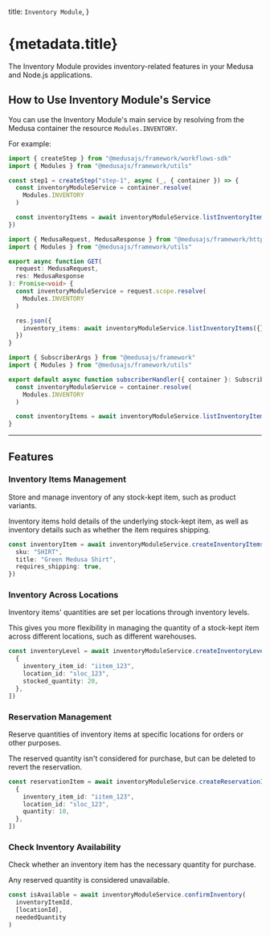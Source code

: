 
  title: `Inventory Module`,
}

# {metadata.title}

The Inventory Module provides inventory-related features in your Medusa and Node.js applications.

## How to Use Inventory Module's Service

You can use the Inventory Module's main service by resolving from the Medusa container the resource `Modules.INVENTORY`.

For example:

<CodeTabs groupId="resource-type">
  <CodeTab label="Workflow Step" value="workflow-step">

```ts title="src/workflows/hello-world/step1.ts"
import { createStep } from "@medusajs/framework/workflows-sdk"
import { Modules } from "@medusajs/framework/utils"

const step1 = createStep("step-1", async (_, { container }) => {
  const inventoryModuleService = container.resolve(
    Modules.INVENTORY
  )

  const inventoryItems = await inventoryModuleService.listInventoryItems({})
})
```

  </CodeTab>
  <CodeTab label="API Route" value="api-route">

```ts title="src/api/store/custom/route.ts"
import { MedusaRequest, MedusaResponse } from "@medusajs/framework/http"
import { Modules } from "@medusajs/framework/utils"

export async function GET(
  request: MedusaRequest,
  res: MedusaResponse
): Promise<void> {
  const inventoryModuleService = request.scope.resolve(
    Modules.INVENTORY
  )

  res.json({
    inventory_items: await inventoryModuleService.listInventoryItems({}),
  })
}
```

  </CodeTab>
  <CodeTab label="Subscriber" value="subscribers">

```ts title="src/subscribers/custom-handler.ts"
import { SubscriberArgs } from "@medusajs/framework"
import { Modules } from "@medusajs/framework/utils"

export default async function subscriberHandler({ container }: SubscriberArgs) {
  const inventoryModuleService = container.resolve(
    Modules.INVENTORY
  )

  const inventoryItems = await inventoryModuleService.listInventoryItems({})
}
```

  </CodeTab>
</CodeTabs>

---

## Features

### Inventory Items Management

Store and manage inventory of any stock-kept item, such as product variants.

Inventory items hold details of the underlying stock-kept item, as well as inventory details such as whether the item requires shipping.

```ts
const inventoryItem = await inventoryModuleService.createInventoryItems({
  sku: "SHIRT",
  title: "Green Medusa Shirt",
  requires_shipping: true,
})
```

### Inventory Across Locations

Inventory items' quantities are set per locations through inventory levels.

This gives you more flexibility in managing the quantity of a stock-kept item across different locations, such as different warehouses.

```ts
const inventoryLevel = await inventoryModuleService.createInventoryLevels([
  {
    inventory_item_id: "iitem_123",
    location_id: "sloc_123",
    stocked_quantity: 20,
  },
])
```

### Reservation Management

Reserve quantities of inventory items at specific locations for orders or other purposes.

The reserved quantity isn't considered for purchase, but can be deleted to revert the reservation.

```ts
const reservationItem = await inventoryModuleService.createReservationItems([
  {
    inventory_item_id: "iitem_123",
    location_id: "sloc_123",
    quantity: 10,
  },
])
```

### Check Inventory Availability

Check whether an inventory item has the necessary quantity for purchase.

Any reserved quantity is considered unavailable.

```ts
const isAvailable = await inventoryModuleService.confirmInventory(
  inventoryItemId,
  [locationId],
  neededQuantity
)
```
